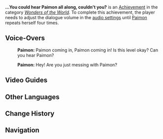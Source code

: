 {{Achievement Infobox
|title        = 
|id           = 81048
|order id     = 1049
|category     = Wonders of the World
|description  = Even Paimon gets tired sometimes.
|requirements = Adjust the dialogue volume in the [[Settings|audio settings]] until Paimon repeats herself four times.
|primogems    = 5
|tracking     = 
|hidden       = 1
|topic        = 
|type         = Exploration
}}
'''...You could hear Paimon all along, couldn't you?''' is an [[Achievement]] in the category ''[[Wonders of the World]]''. To complete this achievement, the player needs to adjust the dialogue volume in the [[Settings|audio settings]] until [[Paimon]] repeats herself four times.

==Voice-Overs==
{{Dialogue start}}
:{{A|vo vol paimon 01 a.ogg}} '''Paimon:''' Paimon coming in, Paimon coming in! Is this level okay? Can you hear Paimon?
:{{A|vo vol paimon 01 b.ogg}} '''Paimon:''' Hey! Are you just messing with Paimon?
{{Dialogue end}}

==Video Guides==
{{EVT
|video1   = https://youtu.be/mgYNftdRdlI
|caption1 = "...You could hear Paimon all along, couldn't you?" Achievement Guide
}}

==Other Languages==
{{Other Languages
|en      = ...You could hear Paimon all along, couldn't you?
|zhs     = …你其实听得见吧？
|zhs_rm  = ...Nǐ Qíshí Tīngdéjiànba?
|zht     = …你其實聽得見吧？
|zht_rm  = ...Nǐ Qíshí Tīngdéjiànba?
|zh_tl   = 
|ja      = …実は聞こえてるよな！
|ja_rm   = ...Jitsu wa kikoeteru yo na!
|ja_tl   = ...You can actually hear me!
|ko      = …너 사실 들리는 거지?
|ko_rm   = ...Neo Sasil Deullineun Geoji?
|ko_tl   = ...You can hear me, Right?
|es      = ¿Es que no me oyes?
|es_tl   = Do You Not Hear Me?
|fr      = ... Tu entends ça, toi aussi ?
|fr_tl   = ... Can You Hear it Too?
|ru      = ...Ты всё слышал, не так ли?
|ru_tl   = ...You heard everything, didn't you?
|ru_note = {{Lang|mini=1|ru=Слышал|ru_rm=Slyshal}} is masculine. {{Lang|mini=1|ru=Слышала|ru_rm=Slyshala}} would be feminine.
|th      = ...คุณได้ยินจริง ๆ หรือเปล่า?
|th_rm   = ...Khun Daiyin Ching Ching Rue Plao?
|th_tl   = 
|vi      = ...Thực ra thì bạn nghe thấy đúng không?
|vi_tl   = 
|de      = ... Du konntest mich die ganze Zeit hören, nicht wahr?
|de_tl   = ... You Could Hear Me the Entire Time, Couldn't You?
|id      = ...Selama Ini Kamu Mendengarnya, Kan?
|id_tl   = ...All This Time You Hear It, Right?
|pt      = ...Você ouviu isso?
|pt_tl   = ...You Heard That?
}}

==Change History==
{{Change History|1.4}}
<!--
==References==
{{Reflist}}
-->
==Navigation==
{{Achievement Navbox|Wonders of the World|Exploration}}